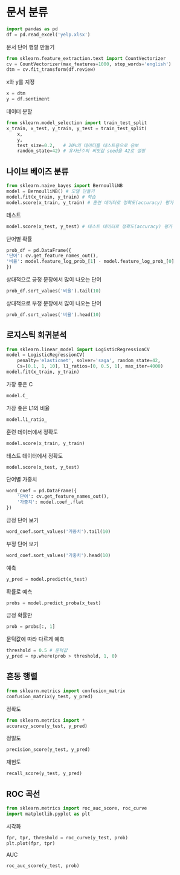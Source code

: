 # 문서 분류

```python
import pandas as pd
df = pd.read_excel('yelp.xlsx')
```

문서 단어 행렬 만들기
```python
from sklearn.feature_extraction.text import CountVectorizer
cv = CountVectorizer(max_features=1000, stop_words='english')
dtm = cv.fit_transform(df.review)
```

x와 y를 지정
```python
x = dtm
y = df.sentiment
```

데이터 분할

```python
from sklearn.model_selection import train_test_split
x_train, x_test, y_train, y_test = train_test_split(
    x,
    y,
    test_size=0.2,   # 20%의 데이터를 테스트용으로 유보
    random_state=42) # 유사난수의 씨앗값 seed을 42로 설정
```

## 나이브 베이즈 분류

```python
from sklearn.naive_bayes import BernoulliNB
model = BernoulliNB() # 모델 만들기
model.fit(x_train, y_train) # 학습
model.score(x_train, y_train) # 훈련 데이터로 정확도(accuracy) 평가
```

테스트

```python
model.score(x_test, y_test) # 테스트 데이터로 정확도(accuracy) 평가
```

단어별 확률

```python
prob_df = pd.DataFrame({
'단어': cv.get_feature_names_out(),
'비율': model.feature_log_prob_[1] - model.feature_log_prob_[0]
})
```
상대적으로 긍정 문장에서 많이 나오는 단어
```python
prob_df.sort_values('비율').tail(10)
```

상대적으로 부정 문장에서 많이 나오는 단어

```python
prob_df.sort_values('비율').head(10)
```

## 로지스틱 회귀분석

```python
from sklearn.linear_model import LogisticRegressionCV
model = LogisticRegressionCV(
    penalty='elasticnet', solver='saga', random_state=42,
    Cs=[0.1, 1, 10], l1_ratios=[0, 0.5, 1], max_iter=4000)
model.fit(x_train, y_train)
```

가장 좋은 C
```python
model.C_
```

가장 좋은 L1의 비율
```python
model.l1_ratio_
```

훈련 데이터에서 정확도
```python
model.score(x_train, y_train)
```
테스트 데이터에서 정확도

```python
model.score(x_test, y_test)
```

단어별 가중치

```python
word_coef = pd.DataFrame({
    '단어': cv.get_feature_names_out(),
    '가중치': model.coef_.flat
})
```

긍정 단어 보기

```python
word_coef.sort_values('가중치').tail(10)
```

부정 단어 보기

```python
word_coef.sort_values('가중치').head(10)
```

예측

```python
y_pred = model.predict(x_test)
```

확률로 예측
```python
probs = model.predict_proba(x_test)
```

긍정 확률만
```python
prob = probs[:, 1]
```


문턱값에 따라 다르게 예측
```python
threshold = 0.5 # 문턱값
y_pred = np.where(prob > threshold, 1, 0)
```



## 혼동 행렬

```python
from sklearn.metrics import confusion_matrix
confusion_matrix(y_test, y_pred)
```

정확도	

```python
from sklearn.metrics import *
accuracy_score(y_test, y_pred)
```

정밀도	

```python
precision_score(y_test, y_pred)
```


재현도	

```python
recall_score(y_test, y_pred)
```

## ROC 곡선

```python
from sklearn.metrics import roc_auc_score, roc_curve
import matplotlib.pyplot as plt
```

시각화
```python
fpr, tpr, threshold = roc_curve(y_test, prob)
plt.plot(fpr, tpr)
```

AUC
```python
roc_auc_score(y_test, prob)
```
